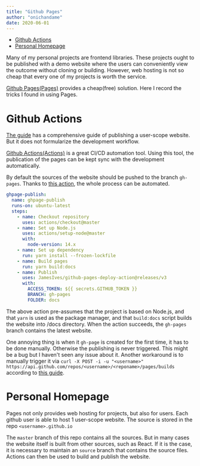 ```yaml
---
title: "Github Pages"
author: "onichandame"
date: 2020-06-01
---
```


<!-- vim-markdown-toc GFM -->

- [Github Actions](#github-actions)
- [Personal Homepage](#personal-homepage)

<!-- vim-markdown-toc -->

Many of my personal projects are frontend libraries. These projects ought to be published with a demo website where the users can conveniently view the outcome without cloning or building. However, web hosting is not so cheap that every one of my projects is worth the service.

[Github Pages(Pages)][pages] provides a cheap(free) solution. Here I record the tricks I found in using Pages.

# Github Actions

[The guide][pages] has a comprehensive guide of publishing a user-scope website. But it does not formularize the development workflow.

[Github Actions(Actions)][actions] is a great CI/CD automation tool. Using this tool, the publication of the pages can be kept sync with the development automatically.

By default the sources of the website should be pushed to the branch `gh-pages`. Thanks to [this action][push], the whole process can be automated.

```yaml
ghpage-publish:
  name: ghpage-publish
  runs-on: ubuntu-latest
  steps:
    - name: Checkout repository
      uses: actions/checkout@master
    - name: Set up Node.js
      uses: actions/setup-node@master
      with:
        node-version: 14.x
    - name: Set up dependency
      run: yarn install --frozen-lockfile
    - name: Build pages
      run: yarn build:docs
    - name: Publish
      uses: JamesIves/github-pages-deploy-action@releases/v3
      with:
        ACCESS_TOKEN: ${{ secrets.GITHUB_TOKEN }}
        BRANCH: gh-pages
        FOLDER: docs
```

The above action pre-assumes that the project is based on Node.js, and that `yarn` is used as the package manager, and that `build:docs` script builds the website into /docs directory. When the action succeeds, the `gh-pages` branch contains the latest website.

One annoying thing is when it `gh-page` is created for the first time, it has to be done manually. Otherwise the publishing is never triggered. This might be a bug but I haven't seen any issue about it. Another workaround is to manually trigger it via `curl -X POST -i -u "<username>" https://api.github.com/repos/<username>/<reponame>/pages/builds` according to [this guide][api].

# Personal Homepage

Pages not only provides web hosting for projects, but also for users. Each github user is able to host 1 user-scope website. The source is stored in the repo `<username>.github.io`

The `master` branch of this repo contains all the sources. But in many cases the website itself is built from other sources, such as React. If it is the case, it is necessary to maintain an `source` branch that contains the source files. Actions can then be used to build and publish the website.

[pages]: https://pages.github.com/
[actions]: https://github.com/actions
[push]: https://github.com/JamesIves/github-pages-deploy-action
[api]: https://developer.github.com/v3/repos/pages/
